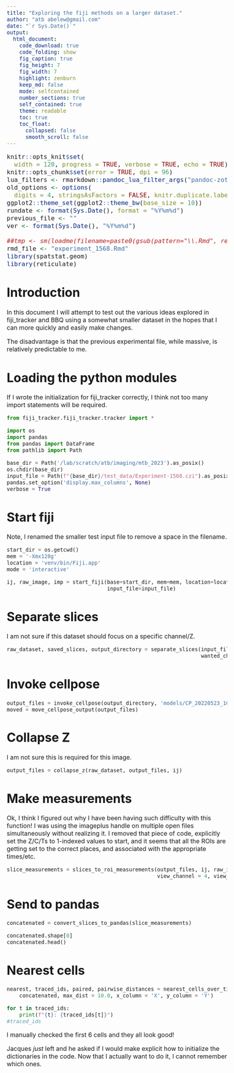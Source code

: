 ```yaml
---
title: "Exploring the fiji methods on a larger dataset."
author: "atb abelew@gmail.com"
date: "`r Sys.Date()`"
output:
  html_document:
    code_download: true
    code_folding: show
    fig_caption: true
    fig_height: 7
    fig_width: 7
    highlight: zenburn
    keep_md: false
    mode: selfcontained
    number_sections: true
    self_contained: true
    theme: readable
    toc: true
    toc_float:
      collapsed: false
      smooth_scroll: false
---
```


<style type="text/css">
body, td {
  font-size: 16px;
}
code.r{
  font-size: 16px;
}
pre {
 font-size: 16px
}
</style>

```r
knitr::opts_knit$set(
  width = 120, progress = TRUE, verbose = TRUE, echo = TRUE)
knitr::opts_chunk$set(error = TRUE, dpi = 96)
lua_filters <- rmarkdown::pandoc_lua_filter_args("pandoc-zotxt.lua")
old_options <- options(
  digits = 4, stringsAsFactors = FALSE, knitr.duplicate.label = "allow")
ggplot2::theme_set(ggplot2::theme_bw(base_size = 10))
rundate <- format(Sys.Date(), format = "%Y%m%d")
previous_file <- ""
ver <- format(Sys.Date(), "%Y%m%d")

##tmp <- sm(loadme(filename=paste0(gsub(pattern="\\.Rmd", replace="", x=previous_file), "-v", ver, ".rda.xz")))
rmd_file <- "experiment_1568.Rmd"
library(spatstat.geom)
library(reticulate)
```

# Introduction

In this document I will attempt to test out the various ideas explored
in fiji_tracker and BBQ using a somewhat smaller dataset in the hopes
that I can more quickly and easily make changes.

The disadvantage is that the previous experimental file, while
massive, is relatively predictable to me.

# Loading the python modules

If I wrote the initialization for fiji_tracker correctly, I think not
too many import statements will be required.

```python
from fiji_tracker.fiji_tracker.tracker import *

import os
import pandas
from pandas import DataFrame
from pathlib import Path

base_dir = Path('/lab/scratch/atb/imaging/mtb_2023').as_posix()
os.chdir(base_dir)
input_file = Path(f"{base_dir}/test_data/Experiment-1568.czi").as_posix()
pandas.set_option('display.max_columns', None)
verbose = True
```

# Start fiji

Note, I renamed the smaller test input file to remove a space in the
filename.



```python
start_dir = os.getcwd()
mem = '-Xmx128g'
location = 'venv/bin/Fiji.app'
mode = 'interactive'

ij, raw_image, imp = start_fiji(base=start_dir, mem=mem, location=location, mode=mode,
                                input_file=input_file)
```

# Separate slices

I am not sure if this dataset should focus on a specific channel/Z.

```python
raw_dataset, saved_slices, output_directory = separate_slices(input_file, ij, wanted_z = 2,
                                                              wanted_channel = 3)
```

# Invoke cellpose

```python
output_files = invoke_cellpose(output_directory, 'models/CP_20220523_104016')
moved = move_cellpose_output(output_files)
```

# Collapse Z

I am not sure this is required for this image.

```python
output_files = collapse_z(raw_dataset, output_files, ij)
```

# Make measurements

Ok, I think I figured out why I have been having such difficulty with
this function!  I was using the imageplus handle on multiple open
files simultaneously without realizing it.  I removed that piece of
code, explicitly set the Z/C/Ts to 1-indexed values to start, and it
seems that all the ROIs are getting set to the correct places, and
associated with the appropriate times/etc.

```python
slice_measurements = slices_to_roi_measurements(output_files, ij, raw_image, imp,
                                                view_channel = 4, view_z = 2)
```

# Send to pandas

```python
concatenated = convert_slices_to_pandas(slice_measurements)

concatenated.shape[0]
concatenated.head()
```

# Nearest cells

```python
nearest, traced_ids, paired, pairwise_distances = nearest_cells_over_time(
    concatenated, max_dist = 10.0, x_column = 'X', y_column = 'Y')

for t in traced_ids:
    print(f"{t}: {traced_ids[t]}")
#traced_ids
```

I manually checked the first 6 cells and they all look good!

Jacques _just_ left and he asked if I would make explicit how to
initialize the dictionaries in the code.  Now that I actually want to
do it, I cannot remember which ones.
